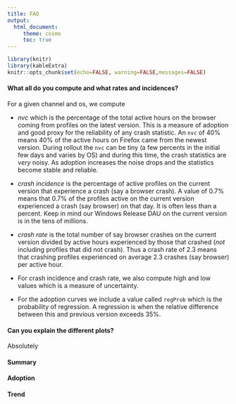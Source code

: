 ```yaml
---
title: FAQ
output:
  html_document:
     theme: cosmo
     toc: true
---
```



```r
library(knitr)
library(kableExtra)
knitr::opts_chunk$set(echo=FALSE, warning=FALSE,messages=FALSE)
```

#### What all do you compute and what rates and incidences?

For a given channel and os, we compute 

- *nvc* which is the percentage of the total active hours on the browser coming
  from profiles on the latest version. This is a measure of adoption and good
  proxy for the reliability of any crash statistic. An `nvc` of 40% means 40% of
  the active hours on Firefox came from the newest version. During rollout the
  `nvc` can be tiny (a few percents in the initial few days and varies by OS)
  and during this time, the crash statistics are *very* noisy. As adoption
  increases the noise drops and the statistics become stable and reliable.
  
- *crash incidence* is the percentage  of active profiles on the current version
  that experience a crash (say a browser crash). A value of 0.7% means that 0.7%
  of the profiles active on the current version experienced a crash (say
  browser) on that day. It is often less than a percent. Keep in mind our
  Windows Release DAU on the current version is  in the tens of millions.
  
- *crash rate* is the total number of say browser crashes on the current version
  divided by active hours experienced by those that crashed (*not* including
  profiles that did not crash). Thus a crash rate of 2.3 means that crashing
  profiles experienced on average 2.3 crashes (say browser) per active hour.
  
- For crash incidence and crash rate, we also compute high and low values which
  is a measure of uncertainty.
  
- For the adoption curves we include a value called `regProb` which is the
  probability of regression. A regression is when the relative difference
  between this and previous version exceeds 35%.
  
  
#### Can you explain the different plots?

Absolutely

#### Summary


#### Adoption


#### Trend





